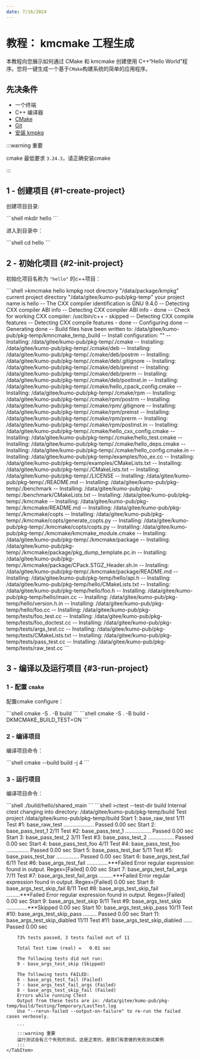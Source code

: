 ```yaml
---
date: 7/16/2024
---
```




# 教程： kmcmake 工程生成

本教程向您展示如何通过 CMake 和 kmcmake 创建使用 C++“Hello World”程序。您将一键生成一个基于`CMake`构建系统的简单的应用程序。

## 先决条件

- 一个终端
- C++ 编译器
- [CMake](https://cmake.org/download/)
- [Git](https://git-scm.com/downloads)
- [安装 kmpkg](setup-kmpkg.mdx)

:::warning 重要

cmake 最低要求 `3.24.3`，请正确安装cmake

:::

## 1 - 创建项目 {#1-create-project}

创建项目目录:

<Tabs>
    <TabItem value="shell" label="shell">
        ```shell
        mkdir hello
        ```
    </TabItem>
</Tabs>

进入到目录中：

<Tabs>
    <TabItem value="shell" label="shell">
        ```shell
        cd hello
        ```
    </TabItem>
</Tabs>

## 2 - 初始化项目 {#2-init-project}

初始化项目名称为 `"hello"` 的c++项目：

<Tabs>
    <TabItem value="shell" label="shell">
        ```shell
        >kmcmake hello
        kmpkg root directory "/data/package/kmpkg"
        current project directory "/data/gitee/kumo-pub/pkg-temp"
        your project name is hello
        -- The CXX compiler identification is GNU 9.4.0
        -- Detecting CXX compiler ABI info
        -- Detecting CXX compiler ABI info - done
        -- Check for working CXX compiler: /usr/bin/c++ - skipped
        -- Detecting CXX compile features
        -- Detecting CXX compile features - done
        -- Configuring done
        -- Generating done
        -- Build files have been written to: /data/gitee/kumo-pub/pkg-temp/kmncmake_temp_build
        -- Install configuration: ""
        -- Installing: /data/gitee/kumo-pub/pkg-temp/./cmake
        -- Installing: /data/gitee/kumo-pub/pkg-temp/./cmake/deb
        -- Installing: /data/gitee/kumo-pub/pkg-temp/./cmake/deb/postrm
        -- Installing: /data/gitee/kumo-pub/pkg-temp/./cmake/deb/.gitignore
        -- Installing: /data/gitee/kumo-pub/pkg-temp/./cmake/deb/preinst
        -- Installing: /data/gitee/kumo-pub/pkg-temp/./cmake/deb/prerm
        -- Installing: /data/gitee/kumo-pub/pkg-temp/./cmake/deb/postinst.in
        -- Installing: /data/gitee/kumo-pub/pkg-temp/./cmake/hello_cpack_config.cmake
        -- Installing: /data/gitee/kumo-pub/pkg-temp/./cmake/rpm
        -- Installing: /data/gitee/kumo-pub/pkg-temp/./cmake/rpm/postrm
        -- Installing: /data/gitee/kumo-pub/pkg-temp/./cmake/rpm/.gitignore
        -- Installing: /data/gitee/kumo-pub/pkg-temp/./cmake/rpm/preinst
        -- Installing: /data/gitee/kumo-pub/pkg-temp/./cmake/rpm/prerm
        -- Installing: /data/gitee/kumo-pub/pkg-temp/./cmake/rpm/postinst.in
        -- Installing: /data/gitee/kumo-pub/pkg-temp/./cmake/hello_cxx_config.cmake
        -- Installing: /data/gitee/kumo-pub/pkg-temp/./cmake/hello_test.cmake
        -- Installing: /data/gitee/kumo-pub/pkg-temp/./cmake/hello_deps.cmake
        -- Installing: /data/gitee/kumo-pub/pkg-temp/./cmake/hello_config.cmake.in
        -- Installing: /data/gitee/kumo-pub/pkg-temp/examples/foo_ex.cc
        -- Installing: /data/gitee/kumo-pub/pkg-temp/examples/CMakeLists.txt
        -- Installing: /data/gitee/kumo-pub/pkg-temp/./CMakeLists.txt
        -- Installing: /data/gitee/kumo-pub/pkg-temp/./LICENSE
        -- Installing: /data/gitee/kumo-pub/pkg-temp/./README.md
        -- Installing: /data/gitee/kumo-pub/pkg-temp/./benchmark
        -- Installing: /data/gitee/kumo-pub/pkg-temp/./benchmark/CMakeLists.txt
        -- Installing: /data/gitee/kumo-pub/pkg-temp/./kmcmake
        -- Installing: /data/gitee/kumo-pub/pkg-temp/./kmcmake/README.md
        -- Installing: /data/gitee/kumo-pub/pkg-temp/./kmcmake/copts
        -- Installing: /data/gitee/kumo-pub/pkg-temp/./kmcmake/copts/generate_copts.py
        -- Installing: /data/gitee/kumo-pub/pkg-temp/./kmcmake/copts/copts.py
        -- Installing: /data/gitee/kumo-pub/pkg-temp/./kmcmake/kmcmake_module.cmake
        -- Installing: /data/gitee/kumo-pub/pkg-temp/./kmcmake/package
        -- Installing: /data/gitee/kumo-pub/pkg-temp/./kmcmake/package/pkg_dump_template.pc.in
        -- Installing: /data/gitee/kumo-pub/pkg-temp/./kmcmake/package/CPack.STGZ_Header.sh.in
        -- Installing: /data/gitee/kumo-pub/pkg-temp/./kmcmake/package/README.md
        -- Installing: /data/gitee/kumo-pub/pkg-temp/hello/api.h
        -- Installing: /data/gitee/kumo-pub/pkg-temp/hello/CMakeLists.txt
        -- Installing: /data/gitee/kumo-pub/pkg-temp/hello/foo.h
        -- Installing: /data/gitee/kumo-pub/pkg-temp/hello/main.cc
        -- Installing: /data/gitee/kumo-pub/pkg-temp/hello/version.h.in
        -- Installing: /data/gitee/kumo-pub/pkg-temp/hello/foo.cc
        -- Installing: /data/gitee/kumo-pub/pkg-temp/tests/foo_test.cc
        -- Installing: /data/gitee/kumo-pub/pkg-temp/tests/foo_doctest.cc
        -- Installing: /data/gitee/kumo-pub/pkg-temp/tests/args_test.cc
        -- Installing: /data/gitee/kumo-pub/pkg-temp/tests/CMakeLists.txt
        -- Installing: /data/gitee/kumo-pub/pkg-temp/tests/pass_test.cc
        -- Installing: /data/gitee/kumo-pub/pkg-temp/tests/raw_test.cc
        ```
    </TabItem>
</Tabs>

## 3 - 编译以及运行项目 {#3-run-project}

### 1 - 配置 `cmake`

配置cmake configure：

<Tabs>
    <TabItem value="without-shell" label="不编译测试">
        ```shell
        cmake -S . -B build
        ```
    </TabItem>
    <TabItem value="with-shell" label="编译测试">
        ```shell
        cmake -S . -B build -DKMCMAKE_BUILD_TEST=ON
        ```
    </TabItem>
</Tabs>

### 2 - 编译项目

编译项目命令：

<Tabs>
    <TabItem value="shell" label="编译">
        ```shell
        cmake --build build -j 4
        ```
    </TabItem>
</Tabs>

### 3 - 运行项目

编译项目命令：

<Tabs>
    <TabItem value="shell" label="运行">
        ```shell
        ./build/hello/shared_main
        ```
    </TabItem>
    <TabItem value="test" label="运行测试">
        ```shell
        >ctest --test-dir build
        Internal ctest changing into directory: /data/gitee/kumo-pub/pkg-temp/build
        Test project /data/gitee/kumo-pub/pkg-temp/build
        Start  1: base_raw_test
        1/11 Test  #1: base_raw_test ....................   Passed    0.00 sec
        Start  2: base_pass_test_1
        2/11 Test  #2: base_pass_test_1 .................   Passed    0.00 sec
        Start  3: base_pass_test_2
        3/11 Test  #3: base_pass_test_2 .................   Passed    0.00 sec
        Start  4: base_pass_test_foo
        4/11 Test  #4: base_pass_test_foo ...............   Passed    0.00 sec
        Start  5: base_pass_test_bar
        5/11 Test  #5: base_pass_test_bar ...............   Passed    0.00 sec
        Start  6: base_args_test_fail
        6/11 Test  #6: base_args_test_fail ..............***Failed  Error regular expression found in output. Regex=[Failed]  0.00 sec
        Start  7: base_args_test_fail_args
        7/11 Test  #7: base_args_test_fail_args .........***Failed  Error regular expression found in output. Regex=[Failed]  0.00 sec
        Start  8: base_args_test_skip_fail
        8/11 Test  #8: base_args_test_skip_fail .........***Failed  Error regular expression found in output. Regex=[Failed]  0.00 sec
        Start  9: base_args_test_skip
        9/11 Test  #9: base_args_test_skip ..............***Skipped   0.00 sec
        Start 10: base_args_test_skip_pass
        10/11 Test #10: base_args_test_skip_pass .........   Passed    0.00 sec
        Start 11: base_args_test_skip_diabled
        11/11 Test #11: base_args_test_skip_diabled ......   Passed    0.00 sec

        73% tests passed, 3 tests failed out of 11

        Total Test time (real) =   0.01 sec

        The following tests did not run:
        9 - base_args_test_skip (Skipped)

        The following tests FAILED:
        6 - base_args_test_fail (Failed)
        7 - base_args_test_fail_args (Failed)
        8 - base_args_test_skip_fail (Failed)
        Errors while running CTest
        Output from these tests are in: /data/gitee/kumo-pub/pkg-temp/build/Testing/Temporary/LastTest.log
        Use "--rerun-failed --output-on-failure" to re-run the failed cases verbosely.

        ```
        :::warning 重要
        运行测试会有三个失败的测试，这是正常的，是我们有意做的失败测试案例
        :::
    </TabItem>
</Tabs>